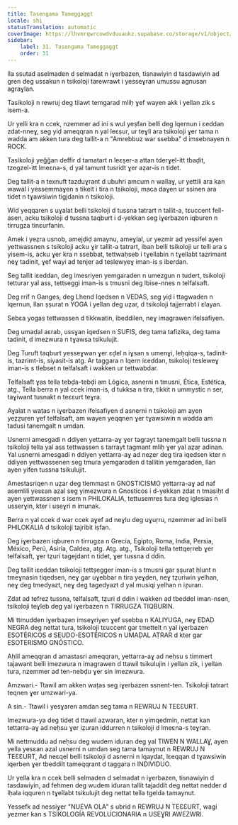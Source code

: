 ```yaml
---
title: Tasengama Tameggaggt
locale: shi
statusTranslation: automatic
coverImage: https://lhvmrqwrcowdvduuaukz.supabase.co/storage/v1/object/public/strapi-uploads/small_cover-educacion-fundamental.webp-2d51a7828a2b1309555be27f7e2a61a0.webp
sidebar:
    label: 31. Tasengama Tameggaggt
    order: 31
---
```

Ila ssutad aselmaden d selmadat n iɣerbazen, tisnawiyin d tasdawiyin ad gren deg ussakun n tsikoloji tarewrawt i yesseɣran umussu agnusan agraɣlan.

Tasikoloji n rewruj deg tilawt temgarad mliḥ ɣef wayen akk i yellan zik s isem-a.

Ur yelli kra n ccek, nzemmer ad ini s wul yeṣfan belli deg lqernun i ɛeddan zdat-nneɣ, seg yiḍ ameqqran n yal leɛṣur, ur teɣli ara tsikoloji ɣer tama n wadda am akken tura deg tallit-a n "Amrebbuz war ssebba" d imsebnayen n ROCK.

Tasikoloji yeǧǧan deffir d tamatart n leɛṣer-a attan tderɣel-itt tbaḍit, tzegzel-itt lmeɛna-s, d yal tamunt tusridt ɣer aẓar-is n tidet.

Deg tallit-a n texnuft tazduɣrant d ubuhri amcum n wallaɣ, ur yettili ara kan wawal i yessemmaɣen s tikelt i tira n tsikoloji, maca daɣen ur ssinen ara tidet n tɣawsiwin tigjdanin n tsikoloji.

Wid yeqqaren s uɣalat belli tsikoloji d tussna tatrart n tallit-a, tɛuccent fell-asen, acku tsikoloji d tussna taqburt i d-yekkan seg iɣerbazen iqburen n tirrugza tinɛurfanin.

Amek i yeẓra usnob, amejḍiḍ amaynu, ameɣlal, ur yezmir ad yessifel ayen yettwassnen s tsikoloji acku ɣir tallit-a tatrart, iban belli tsikoloji ur telli ara s yisem-is, acku ɣer kra n ssebbat, tettwaḥseb i tɣellabin n tɣellabt tazrimant neɣ tadinit, ɣef wayi ad tenjer ad teslewyeɣ iman-is s iberdan.

Seg tallit iɛeddan, deg imesriyen yemgaraden n umezgun n tudert, tsikoloji tetturar yal ass, tettseggi iman-is s tmusni deg lbise-nnes n telfalsaft.

Deg rrif n Ganges, deg Lhend Iqedsen n VEDAS, seg yiḍ i ttagwaden n lqernun, llan ṣṣurat n YOGA i yellan deg uẓar, d tsikoloji tajjerrabt i ɛlayan.

Sebɛa yogas tettwassen d tikkwatin, ibeddilen, neɣ imagrawen ifelsafiyen.

Deg umaḍal aɛrab, ussɣan iqedsen n SUFIS, deg tama tafizika, deg tama tadinit, d imezwura n tɣawsa tsikulujit.

Deg Turuft taqburt yesseɣwan ɣer ɛḍel n iɣsan s umenɣi, leḥqiqa-s, tadinit-is, tazrimt-is, siyasit-is atg. Ar taggara n lqern iɛeddan, tsikoloji tesleweɣ iman-is s tlebset n telfalsaft i wakken ur tettwabdar.

Telfalsaft ɣas tella tebḍa-tebḍi am Lógica, asnerni n tmusni, Ética, Estética, atg., Tella berra n yal ccek iman-is, d tukksa n tira, tikkit n ummystic n ser, taɣiwant tusnakt n teɛɛurt teɣra.

Aɣalat n waṭas n iɣerbazen ifelsafiyen d asnerni n tsikoloji am ayen yeẓẓuṛen ɣef telfalsaft, am wayen yeqqnen ɣer tɣawsiwin n wadda am tadusi tanemgalt n umdan.

Usnerni amesgadi n ddiyen yettarra-aɣ ɣer tagrayt tanemgalt belli tussna n tsikoloji tella yal ass tettwassen s tarrayt tagmant mliḥ ɣer yal aẓaṛ adinan. Yal usnerni amesgadi n ddiyen yettarra-aɣ ad neẓer deg tira iqedsen kter n ddiyen yettwassenen seg tmura yemgaraden d tallitin yemgaraden, llan ayen yifen tussna tsikulujit.

Amestasriqen n uẓar deg tlemmast n GNOSTICISMO yettarra-aɣ ad naf asemlili yesɛan azal seg yimezwura n Gnosticos i d-yekkan zdat n tmasiḥt d ayen yettwassnen s isem n PHILOKALIA, tettusemres tura deg iglesias n usserɣin, kter i useɣri n imunak.

Berra n yal ccek d war ccek aɣef ad neɣlu deg uɣuṛru, nzemmer ad ini belli PHILOKALIA d tsikoloji tajribit iṣfan.

Deg iɣerbazen iqburen n tirrugza n Grecia, Egipto, Roma, India, Persia, México, Perú, Asiría, Caldea, atg. Atg. atg., Tsikoloji tella tettqeṛreb ɣer telfalsaft, ɣer tẓuri tagejdant n tidet, ɣer tussna d ddin.

Deg tallit iɛeddan tsikoloji tettṣegger iman-is s tmusni gar ṣṣurat ḥlunt n tmeɣnasin tiqedsen, neɣ gar uɣebbar n tira yeɣḍen, neɣ tẓuriwin yelhan, neɣ deg tmedyazt, neɣ deg tagedyazt d yal musiqi yelhan n iẓuran.

Zdat ad tefrez tussna, telfalsaft, tẓuri d ddin i wakken ad tbeddel iman-nsen, tsikoloji teɣleb deg yal iɣerbazen n TIRRUGZA TIQBURIN.

Mi ttmudden iɣerbazen imseɣriyen ɣef ssebba n KALIYUGA, neɣ EDAD NEGRA deg nettat tura, tsikoloji tɛuccent gar tmettelt n yal iɣerbazen ESOTÉRICOS d SEUDO-ESOTÉRICOS n UMAḌAL AṬRAR d kter gar ESOTERISMO GNÓSTICO.

Aḥlil ameqqran d amastasri ameqqran, yettarra-aɣ ad neḥsu s timmert tajawant belli imezwura n imagrawen d ttawil tsikulujin i yellan zik, i yellan tura, nzemmer ad ten-nebḍu ɣer sin imezwura.

Amzwari.- Ttawil am akken waṭas seg iɣerbazen ssnent-ten. Tsikoloji tatrart teqnen ɣer umzwari-ya.

A sin.- Ttawil i yesɣaren amdan seg tama n REWRUJ N TEƐƐURT.

Imezwura-ya deg tidet d ttawil azwaran, kter n yimqedmin, nettat kan tettarra-aɣ ad neḥsu ɣer iẓuran iddurren n tsikoloji d lmeɛna-s teɣran.

Mi nettmuddu ad neḥsu deg wudem iduran deg yal TIWEN N WALLAƔ, ayen yella yesɛan azal usnerni n umdan seg tama tamaynut n REWRUJ N TEƐƐURT, Ad neɛqel belli tsikoloji d asnerni n lqaydat, lɛeqqan d tɣawsiwin iqerben ɣer tbeddilt tameqqrant d taggara n INDIVIDUO.

Ur yella kra n ccek belli selmaden d selmadat n iɣerbazen, tisnawiyin d tasdawiyin, ad fehmen deg wudem iduran tallit tajaddit deg nettat nedder d lḥala iqquren n tɣellabt tsikulujit deg nettat tella tgelda tamaynut.

Yessefk ad nessiɣer "NUEVA OLA" s ubrid n REWRUJ N TEƐƐURT, wagi yezmer kan s TSÍKOLOGÍA REVOLUCIONARIA n USEƔRI AWEZWRI.

